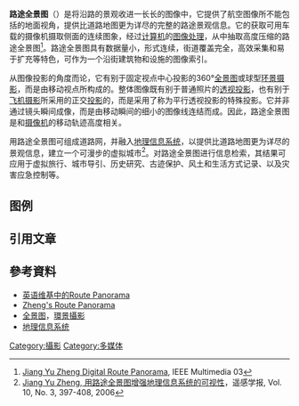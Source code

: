 {{refimprove|time=2010-04-20T02:17:37+00:00}}

'''路途全景图'''（{{lang-en|Route Panorama}}）是将沿路的景观收进一长长的图像中，它提供了航空图像所不能包括的地面视角，提供比道路地图更为详尽的完整的路途景观信息。它的获取可用车载的摄像机摄取侧面的连续图象，经过[[计算机|计算机]]的[[图像处理|图像处理]]，从中抽取高度压缩的路途全景图<ref>[http://www.cs.iupui.edu/~jzheng/IEEEMM.pdf Jiang Yu Zheng Digital Route Panorama], IEEE Multimedia 03</ref>。路途全景图具有数据量小，形式连续，街道覆盖完全，高效采集和易于扩充等特色，可作为一个沿街建筑物和设施的图像索引。

从图像投影的角度而论，它有别于固定视点中心投影的360°[[全景图|全景图]]或球型[[环景摄影|环景摄影]]，而是由移动视点所构成的。整体图像既有别于普通照片的[[透视投影|透视投影]]，也有别于[[飞机摄影|飞机摄影]]所采用的正交[[投影|投影]]的，而是采用了称为平行透视投影的特殊投影。它并非通过镜头瞬间成像，而是由移动瞬间的细小的图像线连结而成。因此，路途全景图是和[[摄像机|摄像机]]的移动轨迹高度相关。

用路途全景图可组成道路网，并融入[[地理信息系统|地理信息系统]]，以提供比道路地图更为详尽的景观信息，建立一个可漫步的虚拟城市<ref>[http://d.wanfangdata.com.cn/Periodical_ygxb200603017.aspx Jiang Yu Zheng, 用路途全景图增强地理信息系统的可视性]，遥感学报, Vol. 10, No. 3, 397-408, 2006</ref>。对路途全景图进行信息检索，其结果可应用于虚拟旅行、城市导引、历史研究、古迹保护、风土和生活方式记录、以及灾害应急控制等。

== 图例 ==
{{Wide image | RoutePanorama.jpg | 10000px| 用[[摄像机|摄像机]]摄取并处理得到的路途全景图。作者：郑绛宇，地点：[[美国|美国]][[印地安纳州|印地安纳州]] [[印地安那波利斯|印地安那波利斯]] 阿拉巴马街， 时间：2006年4月26日}}
{{Wide image|Along the River During the Qingming Festival (Qing Court Version).jpg|4000px| 古代的路途全景图：[[清明上河图|清明上河图]]（作者 [[张择端|张择端]]）。|dir=rtl}}

==引用文章==
<references/>

== 參考資料 ==
*[http://en.wikipedia.org/wiki/Route_panorama 英语维基中的Route Panorama]
*[http://www.cs.iupui.edu/~jzheng/RP Zheng's Route Panorama]
*[[全景图|全景图]]，[[環景攝影|環景攝影]]
*[[地理信息系统|地理信息系统]]
{{Photo-stub}}

[[Category:攝影|Category:攝影]]
[[Category:多媒体|Category:多媒体]]